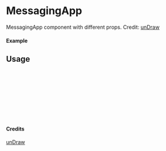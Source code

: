 
<Meta of={MessagingApp} title="unDraw/MessagingApp" />

# MessagingApp

MessagingApp component with different props.
Credit: [unDraw](https://undraw.co/illustrations)

#### Example

<Canvas of={MessagingApp.Primary} />

## Usage

```ts
import { MessagingApp } from "yadl-ui";

const Example = () => {
  return (
      <MessagingApp />
  );
};

export default Example;
```

#### Credits
[unDraw](https://undraw.co/illustrations)
